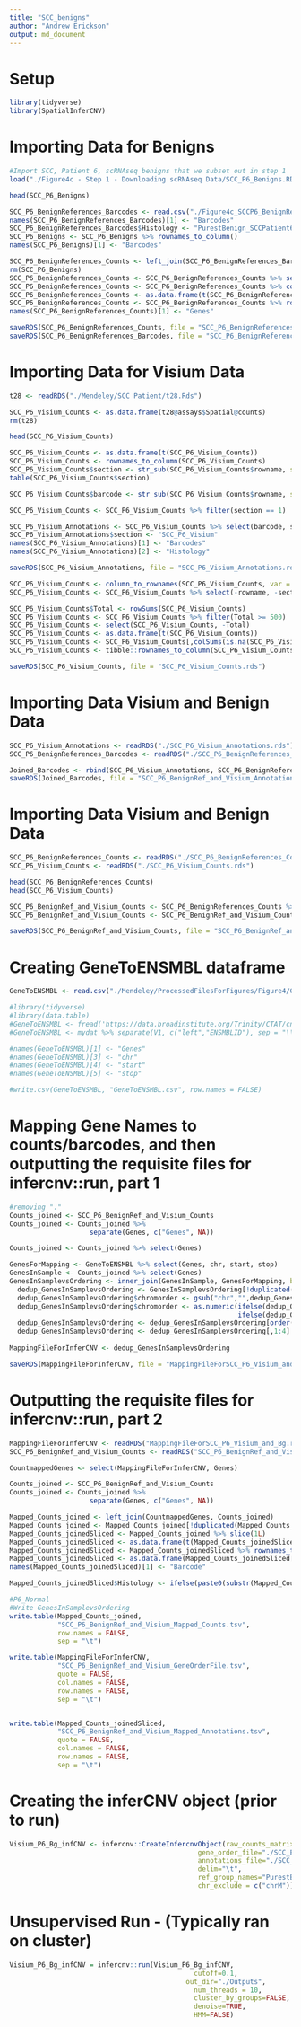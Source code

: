 ```yaml
---
title: "SCC_benigns"
author: "Andrew Erickson"
output: md_document
---
```

# Setup

```r
library(tidyverse)
library(SpatialInferCNV)
```

# Importing Data for Benigns

```r
#Import SCC, Patient 6, scRNAseq benigns that we subset out in step 1
load("./Figure4c - Step 1 - Downloading scRNAseq Data/SCC_P6_Benigns.RData")

head(SCC_P6_Benigns)

SCC_P6_BenignReferences_Barcodes <- read.csv("./Figure4c_SCCP6_BenignReferenceSet.csv")
names(SCC_P6_BenignReferences_Barcodes)[1] <- "Barcodes"
SCC_P6_BenignReferences_Barcodes$Histology <- "PurestBenign_SCCPatient6"
SCC_P6_Benigns <- SCC_P6_Benigns %>% rownames_to_column()
names(SCC_P6_Benigns)[1] <- "Barcodes"

SCC_P6_BenignReferences_Counts <- left_join(SCC_P6_BenignReferences_Barcodes, SCC_P6_Benigns, by = c("Barcodes" = "Barcodes"))
rm(SCC_P6_Benigns)
SCC_P6_BenignReferences_Counts <- SCC_P6_BenignReferences_Counts %>% select(-Histology)
SCC_P6_BenignReferences_Counts <- SCC_P6_BenignReferences_Counts %>% column_to_rownames(var = "Barcodes")
SCC_P6_BenignReferences_Counts <- as.data.frame(t(SCC_P6_BenignReferences_Counts))
SCC_P6_BenignReferences_Counts <- SCC_P6_BenignReferences_Counts %>% rownames_to_column()
names(SCC_P6_BenignReferences_Counts)[1] <- "Genes"

saveRDS(SCC_P6_BenignReferences_Counts, file = "SCC_P6_BenignReferences_Counts.rds")
saveRDS(SCC_P6_BenignReferences_Barcodes, file = "SCC_P6_BenignReferences_Barcodes.rds")

```

# Importing Data for Visium Data

```r
t28 <- readRDS("./Mendeley/SCC Patient/t28.Rds")

SCC_P6_Visium_Counts <- as.data.frame(t28@assays$Spatial@counts)
rm(t28)

head(SCC_P6_Visium_Counts)

SCC_P6_Visium_Counts <- as.data.frame(t(SCC_P6_Visium_Counts))
SCC_P6_Visium_Counts <- rownames_to_column(SCC_P6_Visium_Counts)
SCC_P6_Visium_Counts$section <- str_sub(SCC_P6_Visium_Counts$rowname, start= -1)
table(SCC_P6_Visium_Counts$section)

SCC_P6_Visium_Counts$barcode <- str_sub(SCC_P6_Visium_Counts$rowname, start = 1L, end = -3)

SCC_P6_Visium_Counts <- SCC_P6_Visium_Counts %>% filter(section == 1)

SCC_P6_Visium_Annotations <- SCC_P6_Visium_Counts %>% select(barcode, section)
SCC_P6_Visium_Annotations$section <- "SCC_P6_Visium"
names(SCC_P6_Visium_Annotations)[1] <- "Barcodes"
names(SCC_P6_Visium_Annotations)[2] <- "Histology"

saveRDS(SCC_P6_Visium_Annotations, file = "SCC_P6_Visium_Annotations.rds")

SCC_P6_Visium_Counts <- column_to_rownames(SCC_P6_Visium_Counts, var = "barcode")
SCC_P6_Visium_Counts <- SCC_P6_Visium_Counts %>% select(-rowname, -section)

SCC_P6_Visium_Counts$Total <- rowSums(SCC_P6_Visium_Counts)
SCC_P6_Visium_Counts <- SCC_P6_Visium_Counts %>% filter(Total >= 500)
SCC_P6_Visium_Counts <- select(SCC_P6_Visium_Counts, -Total)
SCC_P6_Visium_Counts <- as.data.frame(t(SCC_P6_Visium_Counts))
SCC_P6_Visium_Counts <- SCC_P6_Visium_Counts[,colSums(is.na(SCC_P6_Visium_Counts))<nrow(SCC_P6_Visium_Counts)]
SCC_P6_Visium_Counts <- tibble::rownames_to_column(SCC_P6_Visium_Counts, "Genes")

saveRDS(SCC_P6_Visium_Counts, file = "SCC_P6_Visium_Counts.rds")
```

# Importing Data Visium and Benign Data

```r
SCC_P6_Visium_Annotations <- readRDS("./SCC_P6_Visium_Annotations.rds")
SCC_P6_BenignReferences_Barcodes <- readRDS("./SCC_P6_BenignReferences_Barcodes.rds")

Joined_Barcodes <- rbind(SCC_P6_Visium_Annotations, SCC_P6_BenignReferences_Barcodes)
saveRDS(Joined_Barcodes, file = "SCC_P6_BenignRef_and_Visium_Annotations.rds")
```

# Importing Data Visium and Benign Data

```r
SCC_P6_BenignReferences_Counts <- readRDS("./SCC_P6_BenignReferences_Counts.rds")
SCC_P6_Visium_Counts <- readRDS("./SCC_P6_Visium_Counts.rds")

head(SCC_P6_BenignReferences_Counts)
head(SCC_P6_Visium_Counts)

SCC_P6_BenignRef_and_Visium_Counts <- SCC_P6_BenignReferences_Counts %>% full_join(SCC_P6_Visium_Counts, by = "Genes")
SCC_P6_BenignRef_and_Visium_Counts <- SCC_P6_BenignRef_and_Visium_Counts %>% replace(., is.na(.), 0)

saveRDS(SCC_P6_BenignRef_and_Visium_Counts, file = "SCC_P6_BenignRef_and_Visium_Counts.rds")
```

# Creating GeneToENSMBL dataframe

```r
GeneToENSMBL <- read.csv("./Mendeley/ProcessedFilesForFigures/Figure4/GeneToENSMBL.csv")

#library(tidyverse)
#library(data.table)
#GeneToENSMBL <- fread('https://data.broadinstitute.org/Trinity/CTAT/cnv/gencode_v19_gen_pos.complete.txt')
#GeneToENSMBL <- mydat %>% separate(V1, c("left","ENSMBLID"), sep = "\\|")

#names(GeneToENSMBL)[1] <- "Genes"
#names(GeneToENSMBL)[3] <- "chr"
#names(GeneToENSMBL)[4] <- "start"
#names(GeneToENSMBL)[5] <- "stop"

#write.csv(GeneToENSMBL, "GeneToENSMBL.csv", row.names = FALSE)
```

# Mapping Gene Names to counts/barcodes, and then outputting the requisite files for infercnv::run, part 1

```r
#removing "."
Counts_joined <- SCC_P6_BenignRef_and_Visium_Counts
Counts_joined <- Counts_joined %>%
                    separate(Genes, c("Genes", NA))

Counts_joined <- Counts_joined %>% select(Genes)

GenesForMapping <- GeneToENSMBL %>% select(Genes, chr, start, stop)
GenesInSample <- Counts_joined %>% select(Genes)
GenesInSamplevsOrdering <- inner_join(GenesInSample, GenesForMapping, by = c("Genes" = "Genes"))
  dedup_GenesInSamplevsOrdering <- GenesInSamplevsOrdering[!duplicated(GenesInSamplevsOrdering$Genes), ]
  dedup_GenesInSamplevsOrdering$chromorder <- gsub("chr","",dedup_GenesInSamplevsOrdering$chr)
  dedup_GenesInSamplevsOrdering$chromorder <- as.numeric(ifelse(dedup_GenesInSamplevsOrdering$chromorder == "X", 23,
                                                         ifelse(dedup_GenesInSamplevsOrdering$chromorder == "Y", 24,      dedup_GenesInSamplevsOrdering$chromorder)))
  dedup_GenesInSamplevsOrdering <- dedup_GenesInSamplevsOrdering[order(dedup_GenesInSamplevsOrdering$chromorder),]
  dedup_GenesInSamplevsOrdering <- dedup_GenesInSamplevsOrdering[,1:4]  
  
MappingFileForInferCNV <- dedup_GenesInSamplevsOrdering

saveRDS(MappingFileForInferCNV, file = "MappingFileForSCC_P6_Visium_and_Bg.rds")  
```

# Outputting the requisite files for infercnv::run, part 2

```r
MappingFileForInferCNV <- readRDS("MappingFileForSCC_P6_Visium_and_Bg.rds")
SCC_P6_BenignRef_and_Visium_Counts <- readRDS("SCC_P6_BenignRef_and_Visium_Counts.rds")

CountmappedGenes <- select(MappingFileForInferCNV, Genes)

Counts_joined <- SCC_P6_BenignRef_and_Visium_Counts
Counts_joined <- Counts_joined %>%
                    separate(Genes, c("Genes", NA))

Mapped_Counts_joined <- left_join(CountmappedGenes, Counts_joined)
Mapped_Counts_joined <- Mapped_Counts_joined[!duplicated(Mapped_Counts_joined$Genes), ]
Mapped_Counts_joinedSliced <- Mapped_Counts_joined %>% slice(1L)
Mapped_Counts_joinedSliced <- as.data.frame(t(Mapped_Counts_joinedSliced[, colnames(Mapped_Counts_joinedSliced)[c(1:length(Mapped_Counts_joinedSliced))]]))
Mapped_Counts_joinedSliced <- Mapped_Counts_joinedSliced %>% rownames_to_column()
Mapped_Counts_joinedSliced <- as.data.frame(Mapped_Counts_joinedSliced[2:(dim(Mapped_Counts_joinedSliced)[1]), 1])
names(Mapped_Counts_joinedSliced)[1] <- "Barcode"

Mapped_Counts_joinedSliced$Histology <- ifelse(paste0(substr(Mapped_Counts_joinedSliced$Barcode, start = 1, stop = 4)) == "P6_N", "PurestBenign_SCCPatient6", "Visium")

#P6_Normal
#Write GenesInSamplevsOrdering
write.table(Mapped_Counts_joined, 
            "SCC_P6_BenignRef_and_Visium_Mapped_Counts.tsv",
            row.names = FALSE,
            sep = "\t")

write.table(MappingFileForInferCNV, 
            "SCC_P6_BenignRef_and_Visium_GeneOrderFile.tsv", 
            quote = FALSE, 
            col.names = FALSE, 
            row.names = FALSE, 
            sep = "\t")


write.table(Mapped_Counts_joinedSliced, 
            "SCC_P6_BenignRef_and_Visium_Mapped_Annotations.tsv", 
            quote = FALSE, 
            col.names = FALSE, 
            row.names = FALSE, 
            sep = "\t")
```

# Creating the inferCNV object (prior to run)

```r
Visium_P6_Bg_infCNV <- infercnv::CreateInfercnvObject(raw_counts_matrix="./SCC_P6_BenignRef_and_Visium_Mapped_Counts.tsv", 
                                               gene_order_file="./SCC_P6_BenignRef_and_Visium_GeneOrderFile.tsv",
                                               annotations_file="./SCC_P6_BenignRef_and_Visium_Mapped_Annotations.tsv",
                                               delim="\t",
                                               ref_group_names="PurestBenign_SCCPatient6",
                                               chr_exclude = c("chrM"))

```

# Unsupervised Run - (Typically ran on cluster)

```r
Visium_P6_Bg_infCNV = infercnv::run(Visium_P6_Bg_infCNV,
                                              cutoff=0.1,
                                            out_dir="./Outputs", 
                                              num_threads = 10,
                                              cluster_by_groups=FALSE, 
                                              denoise=TRUE,
                                              HMM=FALSE)
```


